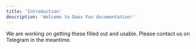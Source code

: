 ```yaml
---
title: 'Introduction'
description: 'Welcome to Daos Fun documentation!'
---
```


We are working on getting these filled out and usable. Please contact us on Telegram in the meantime. 